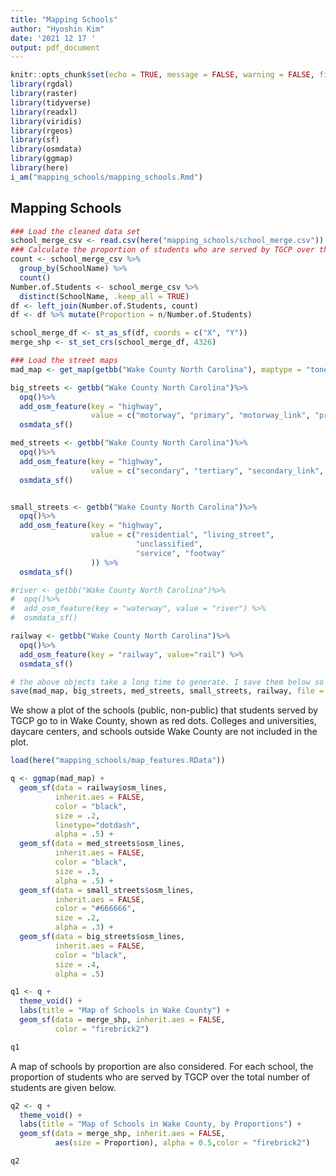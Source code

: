 ```yaml
---
title: "Mapping Schools"
author: "Hyoshin Kim"
date: '2021 12 17 '
output: pdf_document
---
```


```r
knitr::opts_chunk$set(echo = TRUE, message = FALSE, warning = FALSE, fig.align = 'center', fig.width = 12, fig.height = 8)
library(rgdal)
library(raster)
library(tidyverse)
library(readxl)
library(viridis)
library(rgeos)
library(sf)
library(osmdata)
library(ggmap)
library(here)
i_am("mapping_schools/mapping_schools.Rmd")
```

## Mapping Schools

```r
### Load the cleaned data set
school_merge_csv <- read.csv(here("mapping_schools/school_merge.csv"))
### Calculate the proportion of students who are served by TGCP over the total number of students, in each school
count <- school_merge_csv %>% 
  group_by(SchoolName) %>%
  count()
Number.of.Students <- school_merge_csv %>% 
  distinct(SchoolName, .keep_all = TRUE)
df <- left_join(Number.of.Students, count)
df <- df %>% mutate(Proportion = n/Number.of.Students)
```

```r
school_merge_df <- st_as_sf(df, coords = c("X", "Y"))
merge_shp <- st_set_crs(school_merge_df, 4326)
```

```r
### Load the street maps
mad_map <- get_map(getbb("Wake County North Carolina"), maptype = "toner-background")

big_streets <- getbb("Wake County North Carolina")%>%
  opq()%>%
  add_osm_feature(key = "highway", 
                  value = c("motorway", "primary", "motorway_link", "primary_link")) %>%
  osmdata_sf()

med_streets <- getbb("Wake County North Carolina")%>%
  opq()%>%
  add_osm_feature(key = "highway", 
                  value = c("secondary", "tertiary", "secondary_link", "tertiary_link")) %>%
  osmdata_sf()


small_streets <- getbb("Wake County North Carolina")%>%
  opq()%>%
  add_osm_feature(key = "highway", 
                  value = c("residential", "living_street",
                            "unclassified",
                            "service", "footway"
                  )) %>%
  osmdata_sf()

#river <- getbb("Wake County North Carolina")%>%
#  opq()%>%
#  add_osm_feature(key = "waterway", value = "river") %>%
#  osmdata_sf()

railway <- getbb("Wake County North Carolina")%>%
  opq()%>%
  add_osm_feature(key = "railway", value="rail") %>%
  osmdata_sf()

# the above objects take a long time to generate. I save them below so I can skip the re-computation.
save(mad_map, big_streets, med_streets, small_streets, railway, file = here("mapping_schools/map_features.RData"))
```

We show a plot of the schools (public, non-public) that students served by TGCP go to in Wake County, shown as red dots. Colleges and universities, daycare centers, and schools outside Wake County are not included in the plot. 

```r
load(here("mapping_schools/map_features.RData"))

q <- ggmap(mad_map) +
  geom_sf(data = railway$osm_lines,
          inherit.aes = FALSE,
          color = "black",
          size = .2,
          linetype="dotdash",
          alpha = .5) +
  geom_sf(data = med_streets$osm_lines,
          inherit.aes = FALSE,
          color = "black",
          size = .3,
          alpha = .5) +
  geom_sf(data = small_streets$osm_lines,
          inherit.aes = FALSE,
          color = "#666666",
          size = .2,
          alpha = .3) +
  geom_sf(data = big_streets$osm_lines,
          inherit.aes = FALSE,
          color = "black",
          size = .4,
          alpha = .5)
```

```r
q1 <- q + 
  theme_void() + 
  labs(title = "Map of Schools in Wake County") +
  geom_sf(data = merge_shp, inherit.aes = FALSE,
          color = "firebrick2") 
```

```r
q1
```



A map of schools by proportion are also considered. For each school, the proportion of students who are served by TGCP over the total number of students are given below. 

```r
q2 <- q + 
  theme_void() + 
  labs(title = "Map of Schools in Wake County, by Proportions") +
  geom_sf(data = merge_shp, inherit.aes = FALSE,
          aes(size = Proportion), alpha = 0.5,color = "firebrick2") 
```

```r
q2
```